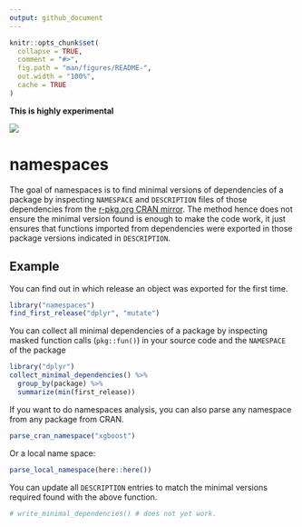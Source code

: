 ```yaml
---
output: github_document
---
```


<!-- README.md is generated from README.Rmd. Please edit that file -->

```r
knitr::opts_chunk$set(
  collapse = TRUE,
  comment = "#>",
  fig.path = "man/figures/README-",
  out.width = "100%",
  cache = TRUE
)
```

**This is highly experimental**

![](https://img.shields.io/badge/lifecycle-experimental-orange.svg)



# namespaces

The goal of namespaces is to find minimal versions of dependencies of a package 
by inspecting `NAMESPACE` and `DESCRIPTION` files of those dependencies from the 
[r-pkg.org CRAN mirror](https://github.com/cran). The method hence does not 
ensure the minimal version found is enough to make the code work, it just 
ensures that functions imported from dependencies were exported in those 
package versions indicated in `DESCRIPTION`. 


## Example

You can find out in which release an object was exported for the first time.
```r
library("namespaces")
find_first_release("dplyr", "mutate")
```

You can collect all minimal dependencies of a package by inspecting 
masked function calls (`pkg::fun()`) in your source code and the `NAMESPACE` of
the package
```r
library("dplyr")
collect_minimal_dependencies() %>%
  group_by(package) %>%
  summarize(min(first_release))
```

If you want to do namespaces analysis, you can also parse any namespace from
any package from CRAN.

```r
parse_cran_namespace("xgboost")
```

Or a local name space:
```r
parse_local_namespace(here::here())
```


You can update all `DESCRIPTION` entries to match the minimal versions 
required found with the above function.
```r
# write_minimal_dependencies() # does not yet work.
```

